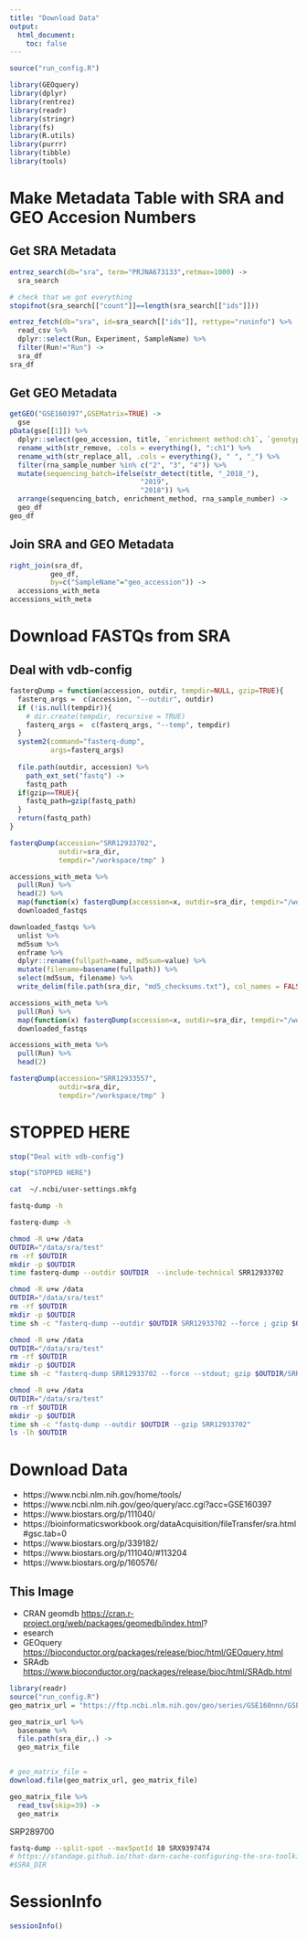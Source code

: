```yaml
---
title: "Download Data"
output:
  html_document:
    toc: false
---
```


```r
source("run_config.R")

library(GEOquery)
library(dplyr)
library(rentrez)
library(readr)
library(stringr)
library(fs)
library(R.utils)
library(purrr)
library(tibble)
library(tools)
```

# Make Metadata Table with SRA and GEO Accesion Numbers
## Get SRA Metadata
```r
entrez_search(db="sra", term="PRJNA673133",retmax=1000) ->
  sra_search

# check that we got everything
stopifnot(sra_search[["count"]]==length(sra_search[["ids"]]))

entrez_fetch(db="sra", id=sra_search[["ids"]], rettype="runinfo") %>%
  read_csv %>%
  dplyr::select(Run, Experiment, SampleName) %>%
  filter(Run!="Run") ->
  sra_df
sra_df
```
## Get GEO Metadata
```r
getGEO("GSE160397",GSEMatrix=TRUE) ->
  gse
pData(gse[[1]]) %>%
  dplyr::select(geo_accession, title, `enrichment method:ch1`, `genotype:ch1`, `media:ch1`, `rna sample number:ch1`) %>%
  rename_with(str_remove, .cols = everything(), ":ch1") %>%
  rename_with(str_replace_all, .cols = everything(), " ", "_") %>%
  filter(rna_sample_number %in% c("2", "3", "4")) %>%
  mutate(sequencing_batch=ifelse(str_detect(title, "_2018_"),
                                "2019",
                                "2018")) %>%
  arrange(sequencing_batch, enrichment_method, rna_sample_number) ->
  geo_df
geo_df
```

## Join SRA and GEO Metadata
```r
right_join(sra_df, 
          geo_df, 
          by=c("SampleName"="geo_accession")) ->
  accessions_with_meta
accessions_with_meta
```





# Download FASTQs from SRA
## Deal with vdb-config



```r
fasterqDump = function(accession, outdir, tempdir=NULL, gzip=TRUE){
  fasterq_args =  c(accession, "--outdir", outdir)
  if (!is.null(tempdir)){
    # dir.create(tempdir, recursive = TRUE)
    fasterq_args =  c(fasterq_args, "--temp", tempdir)
  }
  system2(command="fasterq-dump",
          args=fasterq_args)
  
  file.path(outdir, accession) %>%
    path_ext_set("fastq") ->
    fastq_path
  if(gzip==TRUE){
    fastq_path=gzip(fastq_path)
  }
  return(fastq_path)
}
```


```r
fasterqDump(accession="SRR12933702",
            outdir=sra_dir, 
            tempdir="/workspace/tmp" )
```

```r
accessions_with_meta %>%
  pull(Run) %>%
  head(2) %>%
  map(function(x) fasterqDump(accession=x, outdir=sra_dir, tempdir="/workspace/tmp")) ->
  downloaded_fastqs
```
```r
downloaded_fastqs %>%
  unlist %>%
  md5sum %>%
  enframe %>%
  dplyr::rename(fullpath=name, md5sum=value) %>%
  mutate(filename=basename(fullpath)) %>%
  select(md5sum, filename) %>%
  write_delim(file.path(sra_dir, "md5_checksums.txt"), col_names = FALSE)
```


```r
accessions_with_meta %>%
  pull(Run) %>%
  map(function(x) fasterqDump(accession=x, outdir=sra_dir, tempdir="/workspace/tmp")) ->
  downloaded_fastqs
```
```r
accessions_with_meta %>%
  pull(Run) %>%
  head(2)
```

```r
fasterqDump(accession="SRR12933557",
            outdir=sra_dir, 
            tempdir="/workspace/tmp" )
```

# STOPPED HERE
```r
stop("Deal with vdb-config")
```
```r
stop("STOPPED HERE")
```

```bash
cat  ~/.ncbi/user-settings.mkfg 
```

```bash
fastq-dump -h
```

```bash
fasterq-dump -h
```

```bash
chmod -R u+w /data
OUTDIR="/data/sra/test"
rm -rf $OUTDIR
mkdir -p $OUTDIR
time fasterq-dump --outdir $OUTDIR  --include-technical SRR12933702 
```

```bash
chmod -R u+w /data
OUTDIR="/data/sra/test"
rm -rf $OUTDIR
mkdir -p $OUTDIR
time sh -c "fasterq-dump --outdir $OUTDIR SRR12933702 --force ; gzip $OUTDIR/SRR12933702.fastq"
```

```bash
chmod -R u+w /data
OUTDIR="/data/sra/test"
rm -rf $OUTDIR
mkdir -p $OUTDIR
time sh -c "fasterq-dump SRR12933702 --force --stdout; gzip $OUTDIR/SRR12933702.fastq"
```


```bash
chmod -R u+w /data
OUTDIR="/data/sra/test"
rm -rf $OUTDIR
mkdir -p $OUTDIR
time sh -c "fastq-dump --outdir $OUTDIR --gzip SRR12933702"
ls -lh $OUTDIR
```

# Download Data
  - https://www.ncbi.nlm.nih.gov/home/tools/
  - https://www.ncbi.nlm.nih.gov/geo/query/acc.cgi?acc=GSE160397
  - https://www.biostars.org/p/111040/
  - https://bioinformaticsworkbook.org/dataAcquisition/fileTransfer/sra.html#gsc.tab=0
  - https://www.biostars.org/p/339182/
  - https://www.biostars.org/p/111040/#113204
  - https://www.biostars.org/p/160576/

## This Image
  - CRAN geomdb <https://cran.r-project.org/web/packages/geomedb/index.html>?
  - esearch
  - GEOquery <https://bioconductor.org/packages/release/bioc/html/GEOquery.html>
  - SRAdb <https://www.bioconductor.org/packages/release/bioc/html/SRAdb.html>







```r
library(readr)
source("run_config.R")
geo_matrix_url = "https://ftp.ncbi.nlm.nih.gov/geo/series/GSE160nnn/GSE160397/matrix/GSE160397_series_matrix.txt.gz"

geo_matrix_url %>%
  basename %>%
  file.path(sra_dir,.) ->
  geo_matrix_file


# geo_matrix_file = 
download.file(geo_matrix_url, geo_matrix_file)

geo_matrix_file %>%
  read_tsv(skip=39) ->
  geo_matrix

```

SRP289700 

```bash
fastq-dump --split-spot --maxSpotId 10 SRX9397474 
# https://standage.github.io/that-darn-cache-configuring-the-sra-toolkit.html
#$SRA_DIR
```








# SessionInfo
```r
sessionInfo()
```

